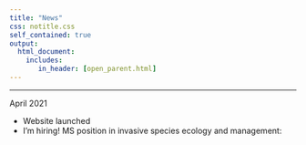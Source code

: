 ```yaml
---
title: "News"
css: notitle.css
self_contained: true
output: 
  html_document:
    includes:
       in_header: [open_parent.html]
---
```


---

April 2021

- Website launched
- I'm hiring! MS position in invasive species ecology and management: 

<!-- March 2021 -->

<!-- - updated links so they actually work -->
<!-- - Excited that Drew Shives will be joining the lab as a doctoral student in Fall 2021!!! Welcome Drew! -->

<!-- --- -->

<!-- February 2021 -->

<!-- Teaching PSYC 7709G Pt II, and writing lots of new content for the grad stats OER: -->

<!-- - <https://crumplab.github.io/psyc7709Lab/> -->

<!-- --- -->

<!-- January 2021 -->

<!-- Submitted a grant! Fingers crossed. -->

<!-- - Answering questions with data: Teaching computational skills in introductory statistics to psychology undergraduates. NSF: IUSE (EHR: ESL I), Submitted February 2021, PI Crump, Co-PI: Krishnan.  -->
